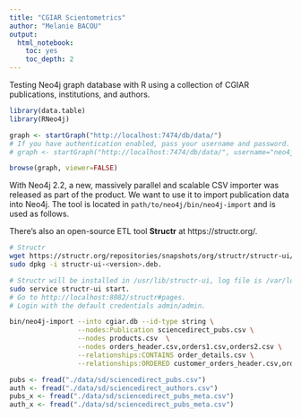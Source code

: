 ```yaml
---
title: "CGIAR Scientometrics"
author: "Melanie BACOU"
output: 
  html_notebook: 
    toc: yes
    toc_depth: 2
---
```


Testing Neo4j graph database with R using a collection of CGIAR publications, institutions, and authors.


```r

library(data.table)
library(RNeo4j)

graph <- startGraph("http://localhost:7474/db/data/")
# If you have authentication enabled, pass your username and password.
# graph <- startGraph("http://localhost:7474/db/data/", username="neo4j", password="password")

browse(graph, viewer=FALSE)


```

With Neo4j 2.2, a new, massively parallel and scalable CSV importer was released as part of the product. We want to use it to import publication data into Neo4j. The tool is located in `path/to/neo4j/bin/neo4j-import` and is used as follows.

There's also an open-source ETL tool **Structr** at https://structr.org/.


```bash

# Structr
wget https://structr.org/repositories/snapshots/org/structr/structr-ui/2.1.0-SNAPSHOT/structr-ui-2.1.0-20161112.121104-20.deb
sudo dpkg -i structr-ui-<version>.deb.

# Structr will be installed in /usr/lib/structr-ui, log file is /var/log/structr-ui.log
sudo service structr-ui start.
# Go to http://localhost:8082/structr#pages.
# Login with the default credentials admin/admin.

bin/neo4j-import --into cgiar.db --id-type string \
                 --nodes:Publication sciencedirect_pubs.csv \
                 --nodes products.csv  \
                 --nodes orders_header.csv,orders1.csv,orders2.csv \
                 --relationships:CONTAINS order_details.csv \
                 --relationships:ORDERED customer_orders_header.csv,orders1.csv,orders2.csv

```


```r

pubs <- fread("./data/sd/sciencedirect_pubs.csv")
auth <- fread("./data/sd/sciencedirect_authors.csv")
pubs_x <- fread("./data/sd/sciencedirect_pubs_meta.csv")
auth_x <- fread("./data/sd/sciencedirect_pubs_meta.csv")

```


